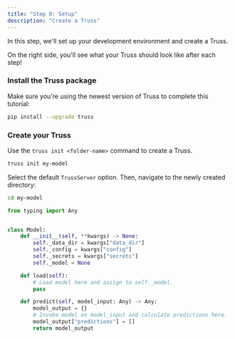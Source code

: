 ```yaml
---
title: "Step 0: Setup"
description: "Create a Truss"
---
```


In this step, we'll set up your development environment and create a Truss.

<Tip>
On the right side, you'll see what your Truss should look like after each step!
</Tip>

### Install the Truss package

Make sure you're using the newest version of Truss to complete this tutorial:

```sh
pip install --upgrade truss
```

### Create your Truss

Use the `truss init <folder-name>` command to create a Truss.

```sh
truss init my-model
```

Select the default `TrussServer` option. Then, navigate to the newly created directory:

```sh
cd my-model
```

<RequestExample>

```python model/model.py
from typing import Any


class Model:
    def __init__(self, **kwargs) -> None:
        self._data_dir = kwargs["data_dir"]
        self._config = kwargs["config"]
        self._secrets = kwargs["secrets"]
        self._model = None

    def load(self):
        # Load model here and assign to self._model.
        pass

    def predict(self, model_input: Any) -> Any:
        model_output = {}
        # Invoke model on model_input and calculate predictions here.
        model_output["predictions"] = []
        return model_output
```

<Snippet file="base-config.mdx" />

</RequestExample>

